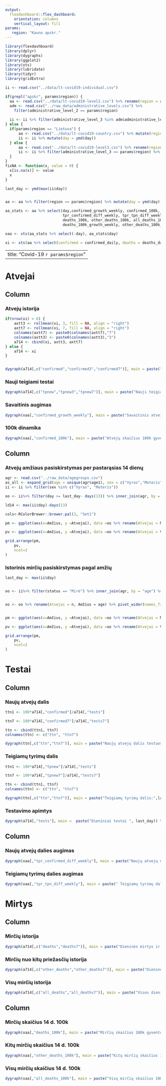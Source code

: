```yaml
---
output: 
  flexdashboard::flex_dashboard:
    orientation: columns
    vertical_layout: fill
params: 
   region: "Kauno apskr."
---
```


```r
library(flexdashboard)
library(dplyr)
library(dygraphs)
library(ggplot2)
library(xts)
library(lubridate)
library(tidyr)
library(gridExtra)

ii <- read.csv("../data/lt-covid19-individual.csv") 

if(grepl("apskr", params$region)) {
  aa <- read.csv("../data/lt-covid19-level2.csv") %>% rename(region = administrative_level_2)
  adm <- read.csv("../raw_data/administrative_levels.csv") %>% 
    filter(administrative_level_2 == params$region)
  
  ii <- ii %>% filter(administrative_level_3 %in% adm$administrative_level_3) %>% mutate(day = ymd(day))
} else {
  if(params$region == "Lietuva") {
      aa <- read.csv("../data/lt-covid19-country.csv") %>% mutate(region = "Lietuva") 
      ii <- ii %>% mutate(day = ymd(day))
  } else {
      aa <- read.csv("../data/lt-covid19-level3.csv") %>% rename(region = administrative_level_3)
      ii <- ii %>% filter(administrative_level_3 == params$region) %>% mutate(day = ymd(day))
  }
}
fixNA <- function(x, value = 0) {
  x[is.na(x)] <- value
  x
}

last_day <- ymd(max(ii$day))


aa <- aa %>% filter(region == params$region) %>% mutate(day = ymd(day)) %>% filter(day>="2020-02-28")

aa_stats <- aa %>% select(day,confirmed_growth_weekly, confirmed_100k, tpr_confirmed, tpr_tpn,
                          tpr_confirmed_diff_weekly, tpr_tpn_diff_weekly,
                          deaths_100k, other_deaths_100k, all_deaths_100k,
                          deaths_100k_growth_weekly, other_deaths_100k_growth_weekly, all_deaths_100k_growth_weekly)

xaa <- xts(aa_stats %>% select(-day), aa_stats$day)

xi <- xts(aa %>% select(confirmed = confirmed_daily, deaths = deaths_daily, tests = tests_daily, tpnew = tests_positive_new_daily, other_deaths = other_deaths_daily) %>% mutate(all_deaths = deaths+other_deaths), order.by = aa$day)

```

---
title: "Covid-19 `r params$region`"
---

Atvejai
=======================================================================

Column {data-width=650 .tabset}
-----------------------------------------------------------------------

### Atvejų istorija

```r


if(nrow(xi) > 6) {
    axtt3 <- rollmean(xi, 3, fill = NA, align = "right")
    axtt7 <- rollmean(xi, 7, fill = NA, align = "right")
    colnames(axtt7) <- paste0(colnames(axtt7),"7")
    colnames(axtt3) <- paste0(colnames(axtt3),"3")
    a714 <- cbind(xi, axtt3, axtt7)
} else {
    a714 <- xi
}


dygraph(a714[,c("confirmed","confirmed3","confirmed7")], main = paste("Dieniniai atvejai ir slenkantys vidurkiai:",last_day)) %>% dyOptions(colors = RColorBrewer::brewer.pal(3, "Set1")[c(3,2,1)]) %>% dyRangeSelector
```


### Nauji teigiami testai

```r
dygraph(a714[,c("tpnew","tpnew3","tpnew7")], main = paste("Nauji teigiami testai ir slenkantys vidurkiai:",last_day)) %>% dyOptions(colors = RColorBrewer::brewer.pal(3, "Set1")[c(3,2,1)]) %>% dyRangeSelector

```


### Savaitinis augimas

```r
dygraph(xaa[,"confirmed_growth_weekly"], main = paste("Savaitinis atvejų augimas:",last_day)) %>% dyOptions(colors = RColorBrewer::brewer.pal(3, "Set1")[c(1)]) %>% dyRangeSelector
```


### 100k dinamika

```r
dygraph(xaa[,"confirmed_100k"], main = paste("Atvejų skaičius 100k gyventojų per 14 dienų:",last_day)) %>% dyOptions(colors = RColorBrewer::brewer.pal(3, "Set1")[c(1)]) %>% dyRangeSelector
```

Column {data-width=350}
-----------------------------------------------------------------------

### Atvejų amžiaus pasiskirstymas per pastarąsias 14 dienų

```r
agr <- read.csv("../raw_data/agegroups.csv")
as_all <- expand_grid(age = unique(agr$age1), sex = c("Vyras","Moteris")) %>% mutate(n1 = 0)
ii <- ii %>% filter(sex %in% c("Vyras", "Moteris"))

oo <- ii%>% filter(day >= last_day- days(13)) %>% inner_join(agr, by = "age") %>% select(-age) %>% rename(age=age1) %>% count(age, sex) %>% right_join(as_all, by = c("age", "sex")) %>% select(-n1) %>% mutate(n = fixNA(n)) %>% rename(Atvejai = n, Amžius = age) %>% pivot_wider(names_from = "sex", values_from = "Atvejai", values_fill = 0)

ld14 <- max(ii$day)-days(13)

cols<-RColorBrewer::brewer.pal(3, "Set1")

pm <- ggplot(aes(x=Amžius, y =Atvejai), data =oo %>% rename(Atvejai = Moteris)) + geom_col(fill = cols[1]) + geom_text(aes(label = Atvejai), hjust = 1.1) + coord_flip()+labs(y = "", x= "") + theme_bw() + scale_y_continuous(trans = "reverse", expand = expansion(mult=c(0.08, 0))) +  theme(axis.text.y = element_blank(), axis.ticks.y = element_blank(), plot.margin = unit(c(0.02, 0.01, 0.02, 0.02),"npc")) + labs(title = "Moterys")

pv <- ggplot(aes(x=Amžius, y =Atvejai), data =oo %>% rename(Atvejai = Vyras)) + geom_col(fill = cols[2]) + geom_text(aes(label = Atvejai), hjust = -0.5)+coord_flip()+labs(y = "", x= "") + theme_bw() + scale_y_continuous( expand = expansion(mult=c(0, 0.09)))+theme(plot.margin = unit(c(0.02, 0.02, 0.02, -0.03),"npc"), plot.title = element_text(hjust = 1)) + labs(title = "Vyrai")

grid.arrange(pm,
    pv,
    ncol=2
)
```

### Istorinis mirčių pasiskirstymas pagal amžių

```r
last_day <- max(ii$day)


oo <- ii%>% filter(status == "Mirė") %>% inner_join(agr, by = "age") %>% select(-age) %>% rename(age=age1) %>% count(age, sex) %>% right_join(as_all, by = c("age", "sex")) %>% select(-n1) %>% mutate(n = fixNA(n))


oo <- oo %>% rename(Atvejai = n, Amžius = age) %>% pivot_wider(names_from = "sex", values_from = "Atvejai", values_fill = 0)


pm <- ggplot(aes(x=Amžius, y =Atvejai), data =oo %>% rename(Atvejai = Moteris)) + geom_col(fill = cols[1]) + geom_text(aes(label = Atvejai), hjust = 1.1) + coord_flip()+labs(y = "", x= "") + theme_bw() + scale_y_continuous(trans = "reverse", expand = expansion(mult=c(0.08, 0))) +  theme(axis.text.y = element_blank(), axis.ticks.y = element_blank(), plot.margin = unit(c(0.02, 0.01, 0.02, 0.02),"npc")) + labs(title = "Moterys")

pv <- ggplot(aes(x=Amžius, y =Atvejai), data =oo %>% rename(Atvejai = Vyras)) + geom_col(fill = cols[2]) + geom_text(aes(label = Atvejai), hjust = -0.5)+coord_flip()+labs(y = "", x= "") + theme_bw() + scale_y_continuous( expand = expansion(mult=c(0, 0.09)))+theme(plot.margin = unit(c(0.02, 0.02, 0.02, -0.03),"npc"), plot.title = element_text(hjust = 1)) + labs(title = "Vyrai")

grid.arrange(pm,
    pv,
    ncol=2
)

```

Testai
=======================================================================

Column {data-width=500 .tabset}
-----------------------------------------------------------------------

### Naujų atvejų dalis 
```r
ttn1 <- 100*a714[,"confirmed"]/a714[,"tests"]

ttn7 <- 100*a714[,"confirmed7"]/a714[,"tests7"]

ttn <- cbind(ttn1, ttn7)
colnames(ttn) <- c("ttn", "ttn7")

dygraph(ttn[,c("ttn","ttn7")], main = paste("Naujų atvejų dalis testuose:",last_day)) %>% dyOptions(colors = RColorBrewer::brewer.pal(3, "Set1")[c(3,1)]) %>% dyRangeSelector
```

### Teigiamų tyrimų dalis

```r
ttn1 <- 100*a714[,"tpnew"]/a714[,"tests"]

ttn7 <- 100*a714[,"tpnew7"]/a714[,"tests7"]

ttn <- cbind(ttn1, ttn7)
colnames(ttn) <- c("ttn", "ttn7")

dygraph(ttn[,c("ttn","ttn7")], main = paste("Teigiamų tyrimų dalis:",last_day)) %>% dyOptions(colors = RColorBrewer::brewer.pal(3, "Set1")[c(3,1)]) %>% dyRangeSelector
```

### Testavimo apimtys

```r
dygraph(a714[,"tests"], main =  paste("Dieniniai testai ", last_day)) %>%  dyOptions(colors = RColorBrewer::brewer.pal(3, "Set1")[2]) %>% dyRangeSelector %>% dyBarChart
```



Column {data-width=500 .tabset}
-----------------------------------------------------------------------

### Naujų atvejų dalies augimas 

```r
dygraph(xaa[,"tpr_confirmed_diff_weekly"], main = paste("Naujų atvejų dalies augimas:",last_day)) %>% dyOptions(colors = RColorBrewer::brewer.pal(3, "Set1")[c(1)]) %>% dyRangeSelector
```


### Teigiamų tyrimų dalies augimas

```r
dygraph(xaa[,"tpr_tpn_diff_weekly"], main = paste(" Teigiamų tyrimų dalies augimas:",last_day)) %>% dyOptions(colors = RColorBrewer::brewer.pal(3, "Set1")[c(1)]) %>% dyRangeSelector
```


Mirtys
=======================================================================

Column {data-width=500 .tabset}
-----------------------------------------------------------------------


### Mirčių istorija

```r
dygraph(a714[,c("deaths","deaths7")], main = paste("Dieninės mirtys ir slenkantys vidurkiai:",last_day)) %>% dyOptions(colors = RColorBrewer::brewer.pal(3, "Set1")[c(3,1)]) %>% dyRangeSelector
```

### Mirčių nuo kitų priežasčių istorija

```r
dygraph(a714[,c("other_deaths","other_deaths7")], main = paste("Dieninės mirtys nuo kitų priežasčių ir slenkantys vidurkiai:",last_day)) %>% dyOptions(colors = RColorBrewer::brewer.pal(3, "Set1")[c(3,1)]) %>% dyRangeSelector
```

### Visų mirčių istorija

```r
dygraph(a714[,c("all_deaths","all_deaths7")], main = paste("Visos dieninės mirtys ir slenkantys vidurkiai:",last_day)) %>% dyOptions(colors = RColorBrewer::brewer.pal(3, "Set1")[c(3,1)]) %>% dyRangeSelector
```

Column {data-width=500, .tabset}
-----------------------------------------------------------------------

### Mirčių skaičius 14 d. 100k

```r
dygraph(xaa[,"deaths_100k"], main = paste("Mirčių skaičius 100k gyventojų per 14 dienų:",last_day)) %>% dyOptions(colors = RColorBrewer::brewer.pal(3, "Set1")[c(1)]) %>% dyRangeSelector
```

### Kitų mirčių skaičius 14 d. 100k

```r
dygraph(xaa[,"other_deaths_100k"], main = paste("Kitų mirčių skaičius 100k gyventojų per 14 dienų:",last_day)) %>% dyOptions(colors = RColorBrewer::brewer.pal(3, "Set1")[c(1)]) %>% dyRangeSelector
```

### Visų mirčių skaičius 14 d. 100k

```r
dygraph(xaa[,"all_deaths_100k"], main = paste("Visų mirčių skaičius 100k gyventojų per 14 dienų:",last_day)) %>% dyOptions(colors = RColorBrewer::brewer.pal(3, "Set1")[c(1)]) %>% dyRangeSelector
```
